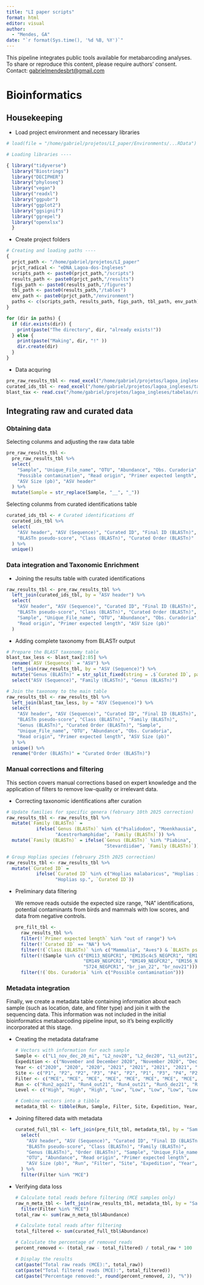 ```yaml
---
title: "LI paper scripts"
format: html
editor: visual
author: 
  - "Mendes, GA"
date: "`r format(Sys.time(), '%d %B, %Y')`"
---
```


This pipeline integrates public tools available for metabarcoding analyses. To share or reproduce this content, please require authors' consent.**\
**Contact: [gabrielmendesbrt\@gmail.com](mailto:gabrielmendesbrt@gmail.com){.email}

# Bioinformatics

## Housekeeping

-   Load project environment and necessary libraries

```r
# load(file = "/home/gabriel/projetos/LI_paper/Environments/...RData")

# Loading libraries ----

{ library("tidyverse")
  library("Biostrings")
  library("DECIPHER")
  library("phyloseq")
  library("vegan")
  library("readxl")
  library("ggpubr")
  library("ggplot2")
  library("ggsignif")
  library("ggrepel")
  library("openxlsx")
  }
```

-   Create project folders

```r
# Creating and loading paths ----
{
  prjct_path <- "/home/gabriel/projetos/LI_paper"
  prjct_radical <- "eDNA_Lagoa-dos-Ingleses"
  scripts_path <- paste0(prjct_path,"/scripts")
  results_path <- paste0(prjct_path,"/results")
  figs_path <- paste0(results_path,"/figures")
  tbl_path <- paste0(results_path,"/tables")
  env_path <- paste0(prjct_path,"/environment")
  paths <- c(scripts_path, results_path, figs_path, tbl_path, env_path)
}

for (dir in paths) {
  if (dir.exists(dir)) {
    print(paste("The directory", dir, "already exists!"))
  } else {
    print(paste("Making", dir, "!" ))
    dir.create(dir) 
  }
}
```

-   Data acquring

```r
pre_raw_results_tbl <- read_excel("/home/gabriel/projetos/lagoa_ingleses/tabelas/curated/curated-Complete_analysis_results-2024-01-10.xlsx") %>% tibble()
curated_ids_tbl <- read_excel("/home/gabriel/projetos/lagoa_ingleses/tabelas/curated/curated_lagoa_ingleses-ASVs_x_amostras-2024-01-09.xlsx") %>% tibble()
blast_tax <- read.csv("/home/gabriel/projetos/lagoa_ingleses/tabelas/raw/tax_blast.csv", sep = ",", check.names = FALSE)
```

## Integrating raw and curated data

### Obtaining data

Selecting colunms and adjusting the raw data table

```r
pre_raw_results_tbl <-
  pre_raw_results_tbl %>%
  select(
    "Sample", "Unique_File_name", "OTU", "Abundance", "Obs. Curadoria", 
    "Possible contamination", "Read origin", "Primer expected length", 
    "ASV Size (pb)", "ASV header"
  ) %>%
  mutate(Sample = str_replace(Sample, "__", "_"))
```

Selecting colunms from curated identifications table

```r
curated_ids_tbl <- # Curated identifications df
  curated_ids_tbl %>%
  select(
    "ASV header", "ASV (Sequence)", "Curated ID", "Final ID (BLASTn)", 
    "BLASTn pseudo-score", "Class (BLASTn)", "Curated Order (BLASTn)"
  ) %>%
  unique()
```

### Data integration and Taxonomic Enrichment

-   Joining the results table with curated identifications

```r
raw_results_tbl <- pre_raw_results_tbl %>%
  left_join(curated_ids_tbl, by = "ASV header") %>%
  select(
    "ASV header", "ASV (Sequence)", "Curated ID", "Final ID (BLASTn)",
    "BLASTn pseudo-score", "Class (BLASTn)", "Curated Order (BLASTn)",
    "Sample", "Unique_File_name", "OTU", "Abundance", "Obs. Curadoria",
    "Read origin", "Primer expected length", "ASV Size (pb)"
  )
```

-   Adding complete taxonomy from BLASTr output

```r
# Prepare the BLAST taxonomy table
blast_tax_less <- blast_tax[2:85] %>% 
  rename(`ASV (Sequence)` = "ASV") %>%
  left_join(raw_results_tbl, by = "ASV (Sequence)") %>% 
  mutate("Genus (BLASTn)" = str_split_fixed(string = .$`Curated ID`, pattern = " ", n = 2)[,1]) %>% 
  select("ASV (Sequence)", "Family (BLASTn)", "Genus (BLASTn)")

# Join the taxonomy to the main table
raw_results_tbl <- raw_results_tbl %>%
  left_join(blast_tax_less, by = "ASV (Sequence)") %>% 
  select(
    "ASV header", "ASV (Sequence)", "Curated ID", "Final ID (BLASTn)", 
    "BLASTn pseudo-score", "Class (BLASTn)", "Family (BLASTn)", 
    "Genus (BLASTn)", "Curated Order (BLASTn)", "Sample", 
    "Unique_File_name", "OTU", "Abundance", "Obs. Curadoria", 
    "Read origin", "Primer expected length", "ASV Size (pb)"
  ) %>% 
  unique() %>% 
  rename("Order (BLASTn)" = "Curated Order (BLASTn)")
```

### Manual corrections and filtering

This section covers manual corrections based on expert knowledge and the application of filters to remove low-quality or irrelevant data.

-   Correcting taxonomic identifications after curation

```r
# Update families for specific genera (february 10th 2025 correction)
raw_results_tbl <- raw_results_tbl %>% 
  mutate(`Family (BLASTn)` = 
           ifelse(`Genus (BLASTn)` %in% c("Psalidodon", "Moenkhausia", "Astyanax", "Hemigrammus", "Oligosarcus"), 
                  "Acestrorhamphidae", `Family (BLASTn)`)) %>% 
  mutate(`Family (BLASTn)` = ifelse(`Genus (BLASTn)` %in% "Piabina",
                                    "Stevardiidae", `Family (BLASTn)`))

# Group Hoplias species (february 25th 2025 correction)
raw_results_tbl <- raw_results_tbl %>%
  mutate(`Curated ID` =
           ifelse(`Curated ID` %in% c("Hoplias malabaricus", "Hoplias intermedius"),
                  "Hoplias sp.", `Curated ID`))
```

-   Preliminary data filtering

    We remove reads outside the expected size range, "NA" identifications, potential contaminants from birds and mammals with low scores, and data from negative controls.

    ```r
    pre_filt_tbl <-
      raw_results_tbl %>%
      filter(!`Primer expected length` %in% "out of range") %>% 
      filter(!`Curated ID` == "NA") %>% 
      filter(!(`Class (BLASTn)` %in% c("Mammalia", "Aves") & `BLASTn pseudo-score` < 98)) %>% 
      filter(!(Sample %in% c("EM113_NEGPCR1", "EM135c4c5_NEGPCR1", "EM135c4c5_NEGPCR2", 
                             "EM149_NEGPCR1", "EM149_NEGPCR2", "EM156_NegPCR1", 
                             "S724_NEGPCR1", "br_jan_22", "br_nov21"))) %>% 
      filter(!(`Obs. Curadoria` %in% c("Possible contamination")))
    ```

### Metadata integration

Finally, we create a metadata table containing information about each sample (such as location, date, and filter type) and join it with the sequencing data. This information was not included in the initial bioinformatics metabarcoding pipeline input, so it's being explicitly incorporated at this stage.

-   Creating the metadata dataframe

    ```r
    # Vectors with information for each sample
    Sample <- c("L1_nov_dec_20_mi", "L2_nov20", "L2_dez20", "L1_out21", "L2_out21", "L3_out21", "L4_out21", "L1_nov21", "L2_nov21", "L3_nov21", "L4_nov21", "STX_L1_nov21", "STX_L2_nov21", "STX_L3_nov21", "STX_L4_nov21", "L1_jan22", "L2_jan22", "L3_jan22", "L4_jan22")
    Expedition <- c("November and December 2020", "November 2020", "December 2020", "October 2021", "October 2021", "October 2021", "October 2021", "November 2021", "November 2021", "November 2021", "November 2021", "November 2021", "November 2021", "November 2021", "November 2021", "January 2022", "January 2022", "January 2022", "January 2022")
    Year <- c("2020", "2020", "2020", "2021", "2021", "2021", "2021", "2021", "2021", "2021", "2021", "2021", "2021", "2021", "2021", "2022", "2022", "2022", "2022")
    Site <- c("P1", "P2", "P2", "P3", "P4", "P2", "P1", "P3", "P4", "P2", "P1", "P3", "P4", "P2", "P1", "P3", "P4", "P2", "P1")
    Filter <- c("MCE", "MCE", "MCE", "MCE", "MCE", "MCE", "MCE", "MCE", "MCE", "MCE", "MCE", "Sterivex", "Sterivex", "Sterivex", "Sterivex", "MCE", "MCE", "MCE", "MCE")
    Run <- c("Run2_ago21", "Run4_out21", "Run4_out21", "Run5_dez21", "Run5_dez21", "Run5_dez21", "Run5_dez21", "Run5_dez21", "Run5_dez21", "Run5_dez21", "Run5_dez21", "EM156", "EM156", "EM156", "EM156", "EM156", "EM156", "EM156", "EM156")
    Level <- c("High", "High", "High", "Low", "Low", "Low", "Low", "Low", "Low", "Low", "Low", "Low", "Low", "Low", "Low", "High", "High", "High", "High")

    # Combine vectors into a tibble
    metadata_tbl <- tibble(Run, Sample, Filter, Site, Expedition, Year, Level)
    ```

```{=html}
<!-- -->
```
-   Joining filtered data with metadata

    ```r
    curated_full_tbl <- left_join(pre_filt_tbl, metadata_tbl, by = "Sample") %>%
      select(
        "ASV header", "ASV (Sequence)", "Curated ID", "Final ID (BLASTn)", 
        "BLASTn pseudo-score", "Class (BLASTn)", "Family (BLASTn)", 
        "Genus (BLASTn)", "Order (BLASTn)", "Sample", "Unique_File_name", 
        "OTU", "Abundance", "Read origin", "Primer expected length", 
        "ASV Size (pb)", "Run", "Filter", "Site", "Expedition", "Year", "Level"
      ) %>% 
      filter(Filter %in% "MCE")
    ```

-   Verifying data loss

    ```r
    # Calculate total reads before filtering (MCE samples only)
    raw_n_meta_tbl <- left_join(raw_results_tbl, metadata_tbl, by = "Sample") %>%
      filter(Filter %in% "MCE")
    total_raw <- sum(raw_n_meta_tbl$Abundance)

    # Calculate total reads after filtering
    total_filtered <- sum(curated_full_tbl$Abundance)

    # Calculate the percentage of removed reads
    percent_removed <- (total_raw - total_filtered) / total_raw * 100

    # Display the results
    cat(paste("Total raw reads (MCE):", total_raw))
    cat(paste("Total filtered reads (MCE):", total_filtered))
    cat(paste("Percentage removed:", round(percent_removed, 2), "%"))
    ```
